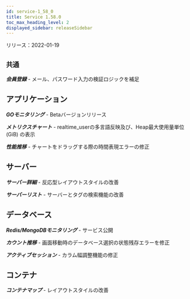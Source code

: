```yaml
---
id: service-1_58_0
title: Service 1.58.0
toc_max_heading_level: 2
displayed_sidebar: releaseSidebar
---
```



リリース：2022-01-19

## `共通`

***会員登録*** - メール、パスワード入力の検証ロジックを補足

## アプリケーション

***GOモニタリング*** - Betaバージョンリリース

***メトリクスチャート*** - realtime_userの多言語反映及び、Heap最大使用量単位(GiB) の表示

***性能推移*** - チャートをドラッグする際の時間表現エラーの修正

## サーバー

***サーバー詳細*** - 反応型レイアウトスタイルの改善

***サーバーリスト*** - サーバーとタグの検索機能の改善

## データベース

***Redis/MongoDBモニタリング*** - サービス公開

***カウント推移*** - 画面移動時のデータベース選択の状態残存エラーを修正

***アクティブセッション*** - カラム幅調整機能の修正

## コンテナ

***コンテナマップ*** - レイアウトスタイルの改善
